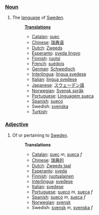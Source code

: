 ===[[Noun]]===
# The [[language]] of [[w:Sweden|Sweden]].
#:'''[[Translation]]s'''
#:*[[Catalan]]: [[suec]]
#:*[[Chinese]]: [[瑞典语]]
#:*[[Dutch]]: [[Zweeds]]
#:*[[Esperanto]]: [[sveda lingvo]]
#:*[[Finnish]]: [[ruotsi]]
#:*[[French]]: [[suédois]]
#:*[[German]]: [[Schwedisch]]
#:*[[Interlingua]]: [[lingua svedese]]
#:*[[Italian]]: [[lingua svedese]]
#:*[[Japanese]]: [[スウェーデン語]]
#:*[[Norwegian]]: [[Svensk språk]]
#:*[[Portuguese]]: [[Linguagem sueca]]
#:*[[Spanish]]: [[sueco]]
#:*Swedish: [[svenska]]
#:*[[Turkish]]: [[]]

===[[Adjective]]===
# Of or pertaining to [[Sweden]].
#:'''Translations'''
#:*[[Catalan]]: [[suec]] ''m'', [[sueca]] ''f''
#:*[[Chinese]]: [[瑞典的]]
#:*[[Dutch]]: [[Zweeds taal]]
#:*[[Esperanto]]: [[sveda]]
#:*[[Finnish]]: [[ruotsalainen]]
#:*[[Interlingua]]: [[svedese]]
#:*[[Italian]]: [[svedese]]
#:*[[Portuguese]]: [[sueco]] ''m'', [[sueca]] ''f''
#:*[[Spanish]]: [[sueco]] ''m'', [[sueca]] ''f''
#:*[[Norwegian]]: [[svensk]]
#:*Swedish: [[svensk]] ''m'', [[svenska]] ''f''